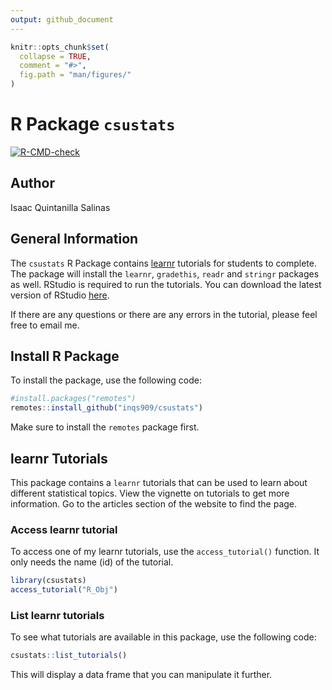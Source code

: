 ```yaml
---
output: github_document
---
```


<!-- README.md is generated from README.Rmd. Please edit that file -->

```r
knitr::opts_chunk$set(
  collapse = TRUE,
  comment = "#>",
  fig.path = "man/figures/"
)
```

# R Package `csustats`

<!-- badges: start -->

[![R-CMD-check](https://github.com/inqs909/csustats/actions/workflows/R-CMD-check.yaml/badge.svg)](https://github.com/inqs909/csustats/actions/workflows/R-CMD-check.yaml)

<!-- badges: end -->

## Author

Isaac Quintanilla Salinas

## General Information

The `csustats` R Package contains [learnr](https://rstudio.github.io/learnr/) tutorials for students to complete. The package will install the `learnr`, `gradethis`, `readr` and `stringr` packages as well. RStudio is required to run the tutorials. You can download the latest version of RStudio [here](https://posit.co/download/rstudio-desktop/).

If there are any questions or there are any errors in the tutorial, please feel free to email me.

## Install R Package

To install the package, use the following code:

```r
#install.packages("remotes")
remotes::install_github("inqs909/csustats")
```

Make sure to install the `remotes` package first.

## learnr Tutorials

This package contains a `learnr` tutorials that can be used to learn about different statistical topics. View the vignette on tutorials to get more information. Go to the articles section of the website to find the page.

### Access learnr tutorial

To access one of my learnr tutorials, use the `access_tutorial()` function. It only needs the name (id) of the tutorial.

```r
library(csustats)
access_tutorial("R_Obj")
```

### List learnr tutorials

To see what tutorials are available in this package, use the following code:

```r

csustats::list_tutorials()
```

This will display a data frame that you can manipulate it further.
